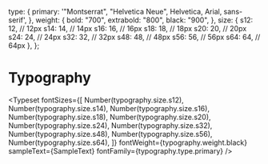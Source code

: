 
<Meta title="Style Guide/Typography" />

  type: {
    primary: '"Montserrat", "Helvetica Neue", Helvetica, Arial, sans-serif',
  },
  weight: {
    bold: "700",
    extrabold: "800",
    black: "900",
  },
  size: {
    s12: 12, // 12px
    s14: 14, // 14px
    s16: 16, // 16px
    s18: 18, // 18px
    s20: 20, // 20px
    s24: 24, // 24px
    s32: 32, // 32px
    s48: 48, // 48px
    s56: 56, // 56px
    s64: 64, // 64px
  },
};


# Typography

<Typeset
  fontSizes={[
    Number(typography.size.s12),
    Number(typography.size.s14),
    Number(typography.size.s16),
    Number(typography.size.s18),
    Number(typography.size.s20),
    Number(typography.size.s24),
    Number(typography.size.s32),
    Number(typography.size.s48),
    Number(typography.size.s56),
    Number(typography.size.s64),
  ]}
  fontWeight={typography.weight.black}
  sampleText={SampleText}
  fontFamily={typography.type.primary}
/>